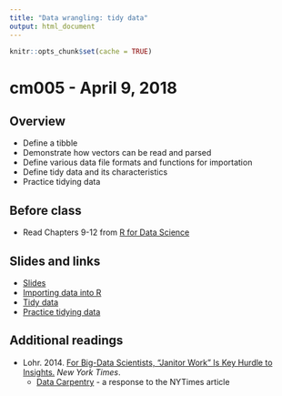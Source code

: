```yaml
---
title: "Data wrangling: tidy data"
output: html_document
---
```


```r
knitr::opts_chunk$set(cache = TRUE)
```

# cm005 - April 9, 2018

## Overview

* Define a tibble
* Demonstrate how vectors can be read and parsed
* Define various data file formats and functions for importation
* Define tidy data and its characteristics
* Practice tidying data

## Before class

* Read Chapters 9-12 from [R for Data Science](http://r4ds.had.co.nz/)

## Slides and links

* [Slides](extras/cm005_slides.html)
* [Importing data into R](datawrangle_import_functions.html)
* [Tidy data](datawrangle_tidy_data.html)
* [Practice tidying data](datawrangle_tidy_exercise.html)

## Additional readings

* Lohr. 2014. [For Big-Data Scientists, "Janitor Work" Is Key Hurdle to Insights.](http://www.nytimes.com/2014/08/18/technology/for-big-data-scientists-hurdle-to-insights-is-janitor-work.html?_r=0) *New York Times*.
    * [Data Carpentry](http://www.mimno.org/articles/carpentry/) - a response to the NYTimes article

